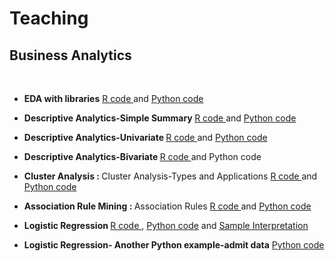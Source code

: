 <h1>Teaching</h1>
<h2>Business Analytics</h2>
<p>&nbsp;</p>

<ul>
<li>
<p><strong>EDA with libraries</strong> <a href="EDA-r.html" target="_blank" rel="noopener">R code </a> and  <a href="EDA-python.html" target="_blank" rel="noopener">Python code</a> </p>
</li>
</ul>


<ul>
<li>
<p><strong>Descriptive Analytics-Simple Summary </strong> <a href="descriptive-r.html" target="_blank" rel="noopener">R code </a> and  <a href="descriptive-python.html" target="_blank" rel="noopener">Python code</a> </p>
</li>
</ul>

<ul>
<li>
<p><strong>Descriptive Analytics-Univariate </strong><a href="univariate-r.html" target="_blank" rel="noopener">R code </a> and  <a href="univariate-python.html" target="_blank" rel="noopener">Python code</a> </p>
</li>
</ul>

<ul>
<li>
<p><strong>Descriptive Analytics-Bivariate </strong><a href="bivariate-r.html" target="_blank" rel="noopener">R code </a> and  <a>Python code</a> </p>
</li>
</ul>


<ul>
<li>
<p><strong>Cluster Analysis : </strong> Cluster Analysis-Types and Applications <a href="shopping-kmeans.html" target="_blank" rel="noopener">R code </a> and  <a href="shopping-kmeans-python.html" target="_blank" rel="noopener">Python code</a> </p>
</li>
</ul>

<ul>
<li>
<p><strong>Association Rule Mining : </strong> Association Rules <a href="Assoc-R.html" target="_blank" rel="noopener">R code </a> and  <a href="Assoc-Python.html" target="_blank" rel="noopener">Python code</a> </p>
</li>
</ul>

<ul>
<li>
<p><strong>Logistic Regression </strong><a href="logistic.html" target="_blank" rel="noopener">R code </a> , <a href="Logistic-Python.html" target="_blank" rel="noopener">Python code</a> and  <a href="Logistic_Interpretation1.pdf" target="_blank" rel="noopener">Sample Interpretation</a> </p>
</li>
<li>
<p><strong>Logistic Regression- Another Python example-admit data</strong> <a href="Logit-admit-python2.html" target="_blank" rel="noopener">Python code</a></p>
</li>
</ul>